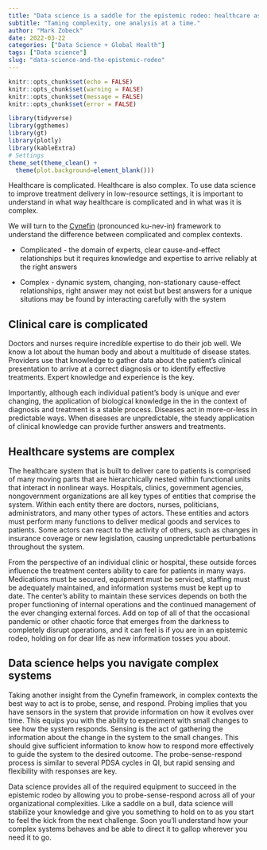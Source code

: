 ```yaml
---
title: "Data science is a saddle for the epistemic rodeo: healthcare as a complex system"
subtitle: "Taming complexity, one analysis at a time."
author: "Mark Zobeck"
date: 2022-03-22
categories: ["Data Science + Global Health"]
tags: ["Data science"]
slug: "data-science-and-the-epistemic-rodeo"
---
```


```r
knitr::opts_chunk$set(echo = FALSE) 
knitr::opts_chunk$set(warning = FALSE)
knitr::opts_chunk$set(message = FALSE)
knitr::opts_chunk$set(error = FALSE)

library(tidyverse)
library(ggthemes)
library(gt)
library(plotly)
library(kableExtra)
# Settings
theme_set(theme_clean() +  
  theme(plot.background=element_blank()))

```

Healthcare is complicated. Healthcare is also complex. To use data science to improve treatment delivery in low-resource settings, it is important to understand in what way healthcare is complicated and in what was it is complex.

We will turn to the [Cynefin](https://hbr.org/2007/11/a-leaders-framework-for-decision-making) (pronounced ku-nev-in) framework to understand the difference between complicated and complex contexts.

-   Complicated - the domain of experts, clear cause-and-effect relationships but it requires knowledge and expertise to arrive reliably at the right answers

-   Complex - dynamic system, changing, non-stationary cause-effect relationships, right answer may not exist but best answers for a unique situtions may be found by interacting carefully with the system

## **Clinical care is complicated**

Doctors and nurses require incredible expertise to do their job well. We know a lot about the human body and about a multitude of disease states. Providers use that knowledge to gather data about the patient's clinical presentation to arrive at a correct diagnosis or to identify effective treatments. Expert knowledge and experience is the key.

Importantly, although each individual patient's body is unique and ever changing, the application of biological knowledge in the in the context of diagnosis and treatment is a stable process. Diseases act in more-or-less in predictable ways. When diseases are unpredictable, the steady application of clinical knowledge can provide further answers and treatments.

## **Healthcare systems are complex**

The healthcare system that is built to deliver care to patients is comprised of many moving parts that are hierarchically nested within functional units that interact in nonlinear ways. Hospitals, clinics, government agencies, nongovernment organizations are all key types of entities that comprise the system. Within each entity there are doctors, nurses, politicians, administrators, and many other types of actors. These entities and actors must perform many functions to deliver medical goods and services to patients. Some actors can react to the activity of others, such as changes in insurance coverage or new legislation, causing unpredictable perturbations throughout the system.

From the perspective of an individual clinic or hospital, these outside forces influence the treatment centers ability to care for patients in many ways. Medications must be secured, equipment must be serviced, staffing must be adequately maintained, and information systems must be kept up to date. The center's ability to maintain these services depends on both the proper functioning of internal operations and the continued management of the ever changing external forces. Add on top of all of that the occasional pandemic or other chaotic force that emerges from the darkness to completely disrupt operations, and it can feel is if you are in an epistemic rodeo, holding on for dear life as new information tosses you about.

## **Data science helps you navigate complex systems**

Taking another insight from the Cynefin framework, in complex contexts the best way to act is to probe, sense, and respond. Probing implies that you have sensors in the system that provide information on how it evolves over time. This equips you with the ability to experiment with small changes to see how the system responds. Sensing is the act of gathering the information about the change in the system to the small changes. This should give sufficient information to know how to respond more effectively to guide the system to the desired outcome. The probe-sense-respond process is similar to several PDSA cycles in QI, but rapid sensing and flexibility with responses are key.

Data science provides all of the required equipment to succeed in the epistemic rodeo by allowing you to probe-sense-respond across all of your organizational complexities. Like a saddle on a bull, data science will stabilize your knowledge and give you something to hold on to as you start to feel the kick from the next challenge. Soon you'll understand how your complex systems behaves and be able to direct it to gallop wherever you need it to go.
